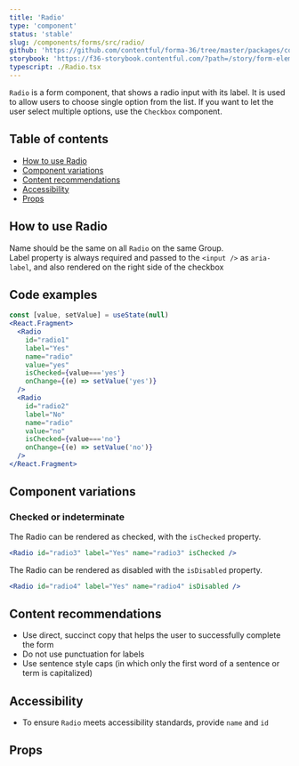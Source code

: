 ```yaml
---
title: 'Radio'
type: 'component'
status: 'stable'
slug: /components/forms/src/radio/
github: 'https://github.com/contentful/forma-36/tree/master/packages/components/forms/src/radio'
storybook: 'https://f36-storybook.contentful.com/?path=/story/form-elements-radio--basic'
typescript: ./Radio.tsx
---
```


`Radio` is a form component, that shows a radio input with its label. It is used to allow users to choose single option from the list. If you want to let the user select multiple options, use the `Checkbox` component.

## Table of contents

- [How to use Radio](#how-to-use-radio)
- [Component variations](#component-variations)
- [Content recommendations](#content-recommendations)
- [Accessibility](#accessibility)
- [Props](#props)

## How to use Radio

Name should be the same on all `Radio` on the same Group.  
Label property is always required and passed to the `<input />` as `aria-label`, and also rendered on the right side of the checkbox

## Code examples

```jsx
const [value, setValue] = useState(null)
<React.Fragment>
  <Radio
    id="radio1"
    label="Yes"
    name="radio"
    value="yes"
    isChecked={value==='yes'}
    onChange={(e) => setValue('yes')}
  />
  <Radio
    id="radio2"
    label="No"
    name="radio"
    value="no"
    isChecked={value==='no'}
    onChange={(e) => setValue('no')}
  />
</React.Fragment>
```

## Component variations

### Checked or indeterminate

The Radio can be rendered as checked, with the `isChecked` property.

```jsx
<Radio id="radio3" label="Yes" name="radio3" isChecked />
```

The Radio can be rendered as disabled with the `isDisabled` property.

```jsx
<Radio id="radio4" label="Yes" name="radio4" isDisabled />
```

## Content recommendations

- Use direct, succinct copy that helps the user to successfully complete the form
- Do not use punctuation for labels
- Use sentence style caps (in which only the first word of a sentence or term is capitalized)

## Accessibility

- To ensure `Radio` meets accessibility standards, provide `name` and `id`

## Props


<Props of="Radio" />

